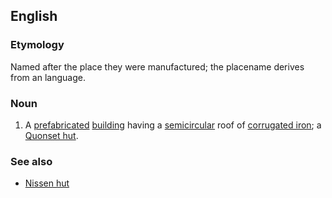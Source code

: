 ==English==

===Etymology===
Named after the place they were manufactured; the placename derives from an {{etyl|alg|en}} language.

===Noun===
{{en-noun}}

# {{label|en|US}} A [[prefabricated]] [[building]] having a [[semicircular]] roof of [[corrugated iron]]; a [[Quonset hut]].

===See also===
* [[Nissen hut]] {{qualifier|UK}}